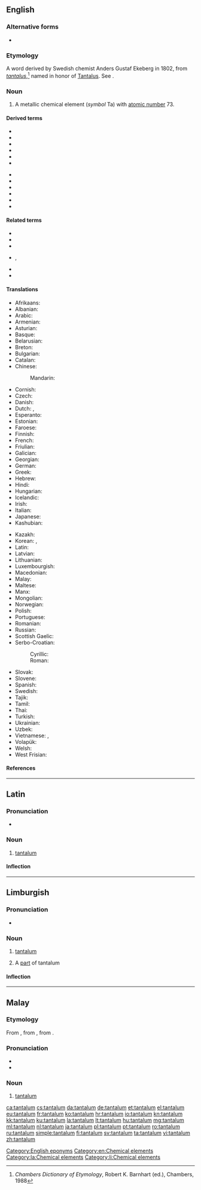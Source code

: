==English==
{{elements|Ta|hafnium|Hf|tungsten|W}}

===Alternative forms===
* {{l|en|tantalium}} {{qualifier|obsolete}}

===Etymology===
A {{etyl|NL.|en}} word derived by Swedish chemist Anders Gustaf Ekeberg in 1802, from {{etyl|la|en}} ''[[tantalus]]'',<ref>''Chambers Dictionary of Etymology'', Robert K. Barnhart (ed.), Chambers, 1988</ref> named in honor of [[w:Tantalus|Tantalus]]. See {{m|en|-ium}}.

===Noun===
{{en-noun|~}}
{{wikipedia}}

# A metallic chemical element (''symbol'' Ta) with [[atomic number]] 73.

====Derived terms====
{{der-top}}
* {{l|en|eka-tantalum}}
* {{l|en|tantalate}}
* {{l|en|tantalian}}
* {{l|en|tantalic}}
* {{l|en|tantalous}}
* {{l|en|tantalum carbide}}
{{der-mid}}
* {{l|en|tantalum dioxide}}
* {{l|en|tantalum lamp}}
* {{l|en|tantalum oxide}}
* {{l|en|tantalum pentachloride}}
* {{l|en|tantalum pentoxide}}
* {{l|en|tanteuxenite}}
{{der-bottom}}

====Related terms====
{{rel-top}}
* {{l|en|coltan}}
* {{l|en|Tantalean}}
* {{l|en|Tantalic}}
{{rel-mid}}
* {{l|en|tantalise}}, {{l|en|tantalize}}
* {{l|en|tantalite}}
* {{l|en|Tantalus}}
{{rel-bottom}}

====Translations====
{{trans-top|A metallic chemical element with an atomic number of 73.}}
* Afrikaans: {{t|af|tantaal}}
* Albanian: {{t|sq|tantal}}
* Arabic: {{t|ar|تَنْتَالُم|m}}
* Armenian: {{t+|hy|տանտալ}}
* Asturian: {{t|ast|tántalu|m}}
* Basque: {{t|eu|tantalioa}}
* Belarusian: {{t|be|тантал|m|tr=tantál}}
* Breton: {{t|br|tantal}}
* Bulgarian: {{t|bg|тантал|m|tr=tantál}}
* Catalan: {{t+|ca|tàntal|m}}
* Chinese:
*: Mandarin: {{t+|cmn|鉭|tr=dàn}}
* Cornish: {{t|kw|tantalum}}
* Czech: {{t+|cs|tantal}}
* Danish: {{t+|da|tantal}}
* Dutch: {{t+|nl|tantaal|n}}, {{t+|nl|tantalium|n}}
* Esperanto: {{t|eo|tantalo}}
* Estonian: {{t+|et|tantaal}}
* Faroese: {{t|fo|tantal}}
* Finnish: {{t+|fi|tantaali}}
* French: {{t+|fr|tantale|m}}
* Friulian: {{t|fur|tantali}}
* Galician: {{t+|gl|tántalo|m}}
* Georgian: {{t|ka|ტანტალი}}
* German: {{t+|de|Tantal|n}}
* Greek: {{t+|el|ταντάλιο|n}}
* Hebrew: {{t+|he|טנטלום|tr=tantálum}}
* Hindi: {{t|hi|सहातु|tr=sahaatu|sc=Deva}}
* Hungarian: {{t+|hu|tantál}}
* Icelandic: {{t+|is|tantal}}
* Irish: {{t|ga|tantalam}}
* Italian: {{t+|it|tantalio|m}}
* Japanese: {{t+|ja|タンタル|tr=tantaru}}
* Kashubian: {{t|csb|tantôl}}
{{trans-mid}}
* Kazakh: {{t|kk|тантал|tr=tantal|sc=Cyrl}}
* Korean: {{t+|ko|탄탈|tr=tantal}}, {{t|ko|탄탈룸|tr=tantallum}}
* Latin: {{t|la|tantalium}}
* Latvian: {{t|lv|tantals}}
* Lithuanian: {{t+|lt|tantalas}}
* Luxembourgish: {{t|lb|Tantal}}
* Macedonian: {{t|mk|тантал|tr=tantál|m}}
* Malay: {{t|ms|tantalum}}
* Maltese: {{t|mt|tantalju}}
* Manx: {{t|gv|tantalum}}
* Mongolian: {{t|mn|тантал|tr=tantal|sc=Cyrl}}
* Norwegian: {{t|no|tantal}}
* Polish: {{t+|pl|tantal|m}}
* Portuguese: {{t+|pt|tântalo|m}}
* Romanian: {{t+|ro|tantal|n}}
* Russian: {{t+|ru|танта́л|m}}
* Scottish Gaelic: {{t|gd|tantalam}}
* Serbo-Croatian:
*: Cyrillic: {{t|sh|тантал|m|sc=Cyrl}}
*: Roman: {{t+|sh|tantal|m}}
* Slovak: {{t|sk|tantal}}
* Slovene: {{t+|sl|tantal}}
* Spanish: {{t+|es|tántalo|m}}
* Swedish: {{t+|sv|tantal}}
* Tajik: {{t|tg|tantal}}
* Tamil: {{t|ta|தந்தாலம்|tr=tantālam}}
* Thai: {{t|th|แทนทาลัม|tr=thaentālam}}
* Turkish: {{t+|tr|tantal}}
* Ukrainian: {{t|uk|тантал|m|tr=tantál}}
* Uzbek: {{t+|uz|тантал|tr=tantal|sc=Cyrl}}
* Vietnamese: {{t|vi|tantali}}, {{t|vi|tantan}}
* Volapük: {{t+|vo|tantalin}}
* Welsh: {{t+|cy|tantalwm}}
* West Frisian: {{t|fy|tantaal}}
{{trans-bottom}}

====References====
<references/>

[[Category:English eponyms]]
[[Category:en:Chemical elements]]

----

==Latin==
{{wikipedia|lang=la}}

===Pronunciation===
* {{la-IPA|tantalum}}

===Noun===
{{la-noun|tantalum||tantalī|n|second}}

# [[Latin|tantalum]]

====Inflection====
{{la-decl-2nd-N|tantal}}

[[Category:la:Chemical elements]]

----

==Limburgish==

===Pronunciation===
* {{IPA|[tɑ˧nˈʃaː˨lɔ˧m]|lang=li}}

===Noun===
{{li-noun|g=n}}

# {{label|li|uncountable}} [[tantalum#English|tantalum]]
# A [[part]] of tantalum

====Inflection====
{{li-decl-noun-um|tantal}}

[[Category:li:Chemical elements]]

----

==Malay==
{{wikipedia|lang=ms}}
{{elements|Ta|hafnium|Hf|tungsten|W|lang=ms}}

===Etymology===
From {{etyl|en|ms}} {{m|en|tantalum}}, from {{etyl|NL.|ms}}, from {{etyl|la|ms}} {{m|la|tantalus}}.

===Pronunciation===
* {{IPA|[tantalom]|[tantaləm]|[tɛntələm]|lang=ms}}
* {{rhymes|alom|lom|om|lang=ms}}

===Noun===
{{head|ms|noun}}

# [[#English|tantalum]] {{gloss|chemical element}}

[[ca:tantalum]]
[[cs:tantalum]]
[[da:tantalum]]
[[de:tantalum]]
[[et:tantalum]]
[[el:tantalum]]
[[eu:tantalum]]
[[fr:tantalum]]
[[ko:tantalum]]
[[hr:tantalum]]
[[io:tantalum]]
[[kn:tantalum]]
[[kk:tantalum]]
[[ku:tantalum]]
[[la:tantalum]]
[[lt:tantalum]]
[[hu:tantalum]]
[[mg:tantalum]]
[[ml:tantalum]]
[[nl:tantalum]]
[[ja:tantalum]]
[[pl:tantalum]]
[[pt:tantalum]]
[[ro:tantalum]]
[[ru:tantalum]]
[[simple:tantalum]]
[[fi:tantalum]]
[[sv:tantalum]]
[[ta:tantalum]]
[[vi:tantalum]]
[[zh:tantalum]]